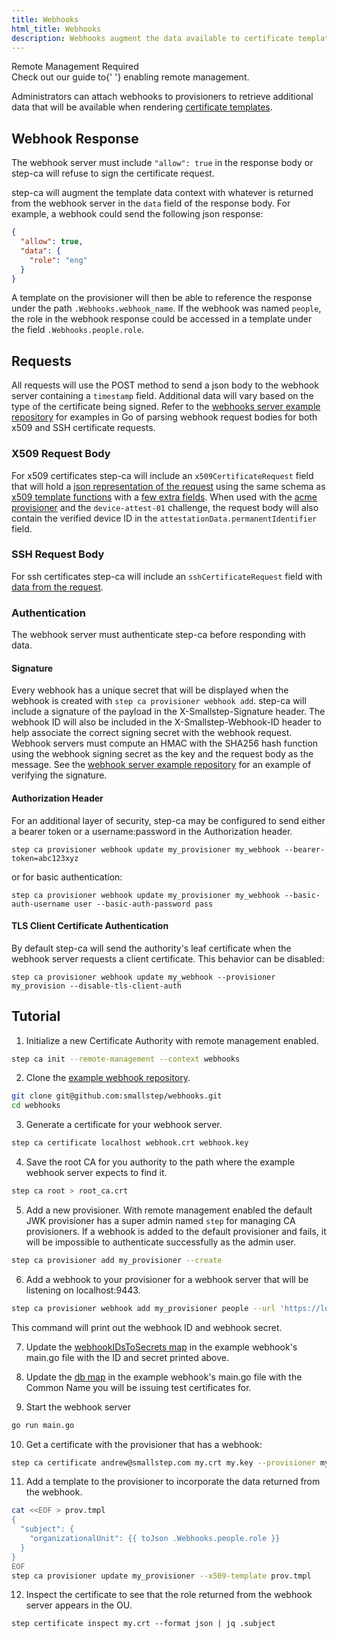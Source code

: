 ```yaml
---
title: Webhooks
html_title: Webhooks
description: Webhooks augment the data available to certificate templates
---
```


<Alert severity="info">
  <AlertTitle>Remote Management Required</AlertTitle>
  <div>
    Check out our guide to{' '}
    <Link href="/docs/step-ca/provisioners/#remote-provisioner-management">
    enabling remote management</Link>.
  </div>
</Alert>

Administrators can attach webhooks to provisioners to retrieve additional data that will be available when rendering [certificate templates](/docs/step-ca/templates).


## Webhook Response

The webhook server must include `"allow": true` in the response body or step-ca will refuse to sign the certificate request.

step-ca will augment the template data context with whatever is returned from the webhook server in the `data` field of the response body.
For example, a webhook could send the following json response:
```json
{
  "allow": true,
  "data": {
    "role": "eng"
  }
}
```

A template on the provisioner will then be able to reference the response under the path `.Webhooks.webhook_name`.
If the webhook was named `people`, the role in the webhook response could be accessed in a template under the field `.Webhooks.people.role`.

## Requests

All requests will use the POST method to send a json body to the webhook server containing a `timestamp` field.
Additional data will vary based on the type of the certificate being signed.
Refer to the [webhooks server example repository](https://github.com/smallstep/webhooks) for examples in Go of parsing webhook request bodies for both x509 and SSH certificate requests.

### X509 Request Body

For x509 certificates step-ca will include an `x509CertificateRequest` field that will hold a [json representation of the request](https://pkg.go.dev/go.step.sm/crypto@v0.23.1/x509util#CertificateRequest) using the same schema as [x509 template functions](https://smallstep.com/docs/step-ca/templates/#x509-templates) with a [few extra fields](https://github.com/smallstep/certificates/blob/c169defc73db6ba4b83e1acd5bd31feafb4df050/webhook/types.go#L19-L22).
When used with the [acme provisioner](https://smallstep.com/docs/step-ca/provisioners#acme) and the `device-attest-01` challenge, the request body will also contain the verified device ID in the `attestationData.permanentIdentifier` field.

### SSH Request Body

For ssh certificates step-ca will include an `sshCertificateRequest` field with [data from the request](https://github.com/smallstep/certificates/blob/c169defc73db6ba4b83e1acd5bd31feafb4df050/webhook/types.go#L37).


### Authentication

The webhook server must authenticate step-ca before responding with data.

#### Signature

Every webhook has a unique secret that will be displayed when the webhook is created with `step ca provisioner webhook add`.
step-ca will include a signature of the payload in the X-Smallstep-Signature header.
The webhook ID will also be included in the X-Smallstep-Webhook-ID header to help associate the correct signing secret with the webhook request.
Webhook servers must compute an HMAC with the SHA256 hash function using the webhook signing secret as the key and the request body as the message.
See the [webhook server example repository](https://github.com/smallstep/webhooks) for an example of verifying the signature.

#### Authorization Header

For an additional layer of security, step-ca may be configured to send either a bearer token or a username:password in the Authorization header.

```
step ca provisioner webhook update my_provisioner my_webhook --bearer-token=abc123xyz
```

or for basic authentication:

```
step ca provisioner webhook update my_provisioner my_webhook --basic-auth-username user --basic-auth-password pass
```

#### TLS Client Certificate Authentication

By default step-ca will send the authority's leaf certificate when the webhook server requests a client certificate.
This behavior can be disabled:

```
step ca provisioner webhook update my_webhook --provisioner my_provision --disable-tls-client-auth
```

## Tutorial

1. Initialize a new Certificate Authority with remote management enabled.

```bash
step ca init --remote-management --context webhooks
```

2. Clone the [example webhook repository](https://github.com/smallstep/webhooks).
```bash
git clone git@github.com:smallstep/webhooks.git
cd webhooks
```

3. Generate a certificate for your webhook server.

```bash
step ca certificate localhost webhook.crt webhook.key
```

4. Save the root CA for you authority to the path where the example webhook server expects to find it.
```bash
step ca root > root_ca.crt
```

5. Add a new provisioner. With remote management enabled the default JWK provisioner has a super admin named `step` for managing CA provisioners. If a webhook is added to the default provisioner and fails, it will be impossible to authenticate successfully as the admin user.

```bash
step ca provisioner add my_provisioner --create
```

6. Add a webhook to your provisioner for a webhook server that will be listening on localhost:9443.
```bash
step ca provisioner webhook add my_provisioner people --url 'https://localhost:9443/{{ .Token.sub }}'
```
This command will print out the webhook ID and webhook secret.

7. Update the [webhookIDsToSecrets map](https://github.com/smallstep/webhooks/blob/f6a74c2e30dcb19b15d9903fdb6271a8358d26cd/main.go#L31) in the example webhook's main.go file with the ID and secret printed above.

8. Update the [db map](https://github.com/smallstep/webhooks/blob/f6a74c2e30dcb19b15d9903fdb6271a8358d26cd/main.go#L26) in the example webhook's main.go file with the Common Name you will be issuing test certificates for.

9. Start the webhook server

```bash
go run main.go
```

10. Get a certificate with the provisioner that has a webhook:

```bash
step ca certificate andrew@smallstep.com my.crt my.key --provisioner my_provisioner
```

11. Add a template to the provisioner to incorporate the data returned from the webhook.

```bash
cat <<EOF > prov.tmpl
{
  "subject": {
    "organizationalUnit": {{ toJson .Webhooks.people.role }}
  }
}
EOF
step ca provisioner update my_provisioner --x509-template prov.tmpl
```

12. Inspect the certificate to see that the role returned from the webhook server appears in the OU.
```
step certificate inspect my.crt --format json | jq .subject
```
